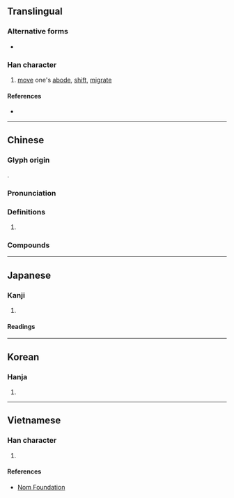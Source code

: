 {{character info/new}}
==Translingual==

===Alternative forms===
* {{l|mul|𨑭}}

===Han character===
{{Han char|rn=60|rad=彳|as=08|sn=11|four=21281|canj=HOYLO|ids=⿰彳⿱止龰}}

# [[move]] one's [[abode]], [[shift]], [[migrate]]

====References====
* {{Han ref|kx=0368.050|dkj=10142|dj=0692.040|hdz=20827.120|uh=5F99|ud=24473|bh=B170|bd=45424}}

----

==Chinese==
{{zh-forms}}

===Glyph origin===
{{Han etym}}
{{Han compound|辵|止|c1=s|c2=p|t1=walk|ls=psc}}.

===Pronunciation===
{{zh-pron
|m=xǐ
|m-s=
|c=saai2
|c-t=
|g=
|h=pfs=sái;gd=sai3
|j=
|mb=
|md=sā̤ 
|mn=qz,xm:sú/zz:sí/sóa
|mn_note=sú/sí - literary; sóa - vernacular
|mn-t=sua2
|w=
|x=
|mc=y
|oc=y
|cat=
}}

===Definitions===
{{zh-hanzi}}

# {{rfdef|zh}}

===Compounds===
{{zh-der|流徙}}

----

==Japanese==

===Kanji===
{{ja-kanji|grade=|rs=彳08}}

# {{defn|lang=ja|sort=彳08}}

====Readings====
{{ja-readings
|goon=し
|kanon=し
|kun=うつ-す, うつ-る}}

----

==Korean==

===Hanja===
{{ko-hanja|hangeul=사|eumhun=}}

# {{defn|lang=ko|sort=彳08}}

----

==Vietnamese==

===Han character===
{{vi-hantu|rs=彳08|[[si]], [[tỉ]]}}

# {{defn|lang=vi|sort=彳08}}

====References====
* [http://nomfoundation.org/common/nom_details.php?codepoint=5f99 Nom Foundation]